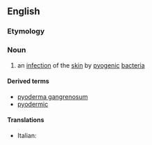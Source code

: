 ==English==

===Etymology===
{{confix|pyo|derma|lang=en}}

===Noun===
{{en-noun|s|pyodermata}}

# {{lb|en|medicine}} an [[infection]] of the [[skin]] by [[pyogenic]] [[bacteria]]

====Derived terms====
* [[pyoderma gangrenosum]]
* [[pyodermic]]

====Translations====
{{trans-top|infection of the skin}}
* Italian: {{t|it|pioderma}}
{{trans-mid}}
{{trans-bottom}}